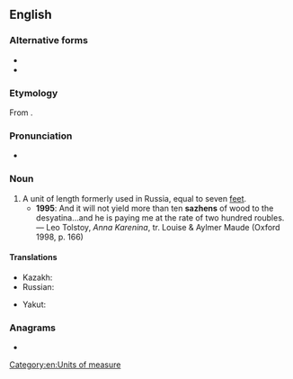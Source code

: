 ==English==

===Alternative forms===
* {{l|en|sagene}}
* {{l|en|sajene}}

===Etymology===
From {{uder|en|ru|са́же́нь|}}.

===Pronunciation===
* {{IPA|en|/ˈsæʒɛn/}}

===Noun===
{{en-noun}}

# A unit of length formerly used in Russia, equal to seven [[feet]].
#* '''1995''': And it will not yield more than ten '''sazhens''' of wood to the desyatina…and he is paying me at the rate of two hundred roubles. — Leo Tolstoy, ''Anna Karenina'', tr. Louise & Aylmer Maude (Oxford 1998, p. 166)

====Translations====
{{trans-top|a Russian unit of length}}
* Kazakh: {{t|kk|сажын|sc=Cyrl}}
* Russian: {{t+|ru|са́же́нь|f}}
{{trans-mid}}
* Yakut: {{t|sah|саһаан|sc=Cyrl}}
{{trans-bottom}}

===Anagrams===
* {{anagrams|en|a=aehnsz|Zeshan|hazens}}

[[Category:en:Units of measure]]